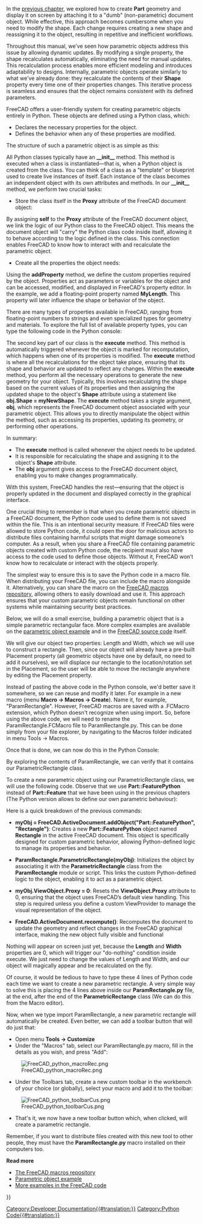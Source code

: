 <languages/>

{{Docnav
|[[Manual:Creating and manipulating geometry|Creating and manipulating geometry]]
|[[Manual:Creating interface tools|Creating interface tools]]
|[[Manual:Introduction|Manual start]]
|IconC=Crystal Clear manual.png
}}

{{Manual:TOC}}

In the [[Manual:Creating and manipulating geometry|previous chapter]], we explored how to create '''Part''' geometry and display it on screen by attaching it to a "dumb" (non-parametric) document object. While effective, this approach becomes cumbersome when you need to modify the shape. Each change requires creating a new shape and reassigning it to the object, resulting in repetitive and inefficient workflows.

Throughout this manual, we’ve seen how parametric objects address this issue by allowing dynamic updates. By modifying a single property, the shape recalculates automatically, eliminating the need for manual updates. This recalculation process enables more efficient modeling and introduces adaptability to designs. Internally, parametric objects operate similarly to what we’ve already done: they recalculate the contents of their '''Shape''' property every time one of their properties changes. This iterative process is seamless and ensures that the object remains consistent with its defined parameters.

FreeCAD offers a user-friendly system for creating parametric objects entirely in Python. These objects are defined using a Python class, which:

* Declares the necessary properties for the object.
* Defines the behavior when any of these properties are modified.
The structure of such a parametric object is as simple as this:

{{Code|code=
class myParametricObject:

    def __init__(self, obj):
        obj.Proxy = self
        obj.addProperty("App::PropertyFloat", "MyLength")
        ...

    def execute(self,obj):
        print ("Recalculating the shape...")
        print ("The value of MyLength is:")
        print (obj.MyLength)
        ...
}}

All Python classes typically have an '''__init__''' method. This method is executed when a class is instantiated—that is, when a Python object is created from the class. You can think of a class as a "template" or blueprint used to create live instances of itself. Each instance of the class becomes an independent object with its own attributes and methods. In our '''__init__''' method, we perform two crucial tasks:

* Store the class itself in the '''Proxy''' attribute of the FreeCAD document object:
By assigning '''self''' to the '''Proxy''' attribute of the FreeCAD document object, we link the logic of our Python class to the FreeCAD object. This means the document object will "carry" the Python class code inside itself, allowing it to behave according to the logic defined in the class. This connection enables FreeCAD to know how to interact with and recalculate the parametric object.

* Create all the properties the object needs:
Using the '''addProperty''' method, we define the custom properties required by the object. Properties act as parameters or variables for the object and can be accessed, modified, and displayed in FreeCAD's property editor. In the example, we add a floating-point property named '''MyLength'''. This property will later influence the shape or behavior of the object.

There are many types of properties available in FreeCAD, ranging from floating-point numbers to strings and even specialized types for geometry and materials. To explore the full list of available property types, you can type the following code in the Python console:

{{Code|code=
FreeCAD.ActiveDocument.addObject("Part::FeaturePython", "dummy").supportedProperties()
}}

The second key part of our class is the '''execute''' method. This method is automatically triggered whenever the object is marked for recomputation, which happens when one of its properties is modified. The '''execute''' method is where all the recalculations for the object take place, ensuring that its shape and behavior are updated to reflect any changes. Within the '''execute''' method, you perform all the necessary operations to generate the new geometry for your object. Typically, this involves recalculating the shape based on the current values of its properties and then assigning the updated shape to the object's '''Shape''' attribute using a statement like '''obj.Shape = myNewShape'''. The '''execute''' method takes a single argument, '''obj''', which represents the FreeCAD document object associated with your parametric object. This allows you to directly manipulate the object within the method, such as accessing its properties, updating its geometry, or performing other operations.

In summary:

* The '''execute''' method is called whenever the object needs to be updated.
* It is responsible for recalculating the shape and assigning it to the object's '''Shape''' attribute.
* The '''obj''' argument gives access to the FreeCAD document object, enabling you to make changes programmatically.
With this system, FreeCAD handles the rest—ensuring that the object is properly updated in the document and displayed correctly in the graphical interface.

One crucial thing to remember is that when you create parametric objects in a FreeCAD document, the Python code used to define them is not saved within the file. This is an intentional security measure. If FreeCAD files were allowed to store Python code, it could open the door for malicious actors to distribute files containing harmful scripts that might damage someone’s computer. As a result, when you share a FreeCAD file containing parametric objects created with custom Python code, the recipient must also have access to the code used to define those objects. Without it, FreeCAD won’t know how to recalculate or interact with the objects properly.

The simplest way to ensure this is to save the Python code in a macro file. When distributing your FreeCAD file, you can include the macro alongside it. Alternatively, you can share the macro on the [[Macros_recipes|FreeCAD macros repository]], allowing others to easily download and use it. This approach ensures that your custom parametric objects remain functional on other systems while maintaining security best practices.

Below, we will do a small exercise, building a parametric object that is a simple parametric rectangular face. More complex examples are available on the [[Scripted_objects|parametric object example]] and in the [https://github.com/FreeCAD/FreeCAD/blob/master/src/Mod/TemplatePyMod/FeaturePython.py FreeCAD source code] itself.

We will give our object two properties: Length and Width, which we will use to construct a rectangle. Then, since our object will already have a pre-built Placement property (all geometric objects have one by default, no need to add it ourselves), we will displace our rectangle to the location/rotation set in the Placement, so the user will be able to move the rectangle anywhere by editing the Placement property.

{{Code|code=
class ParametricRectangle:

    def __init__(self,obj):
        obj.Proxy = self
        obj.addProperty("App::PropertyFloat", "Length")
        obj.addProperty("App::PropertyFloat", "Width")

    def execute(self, obj):
        # We need to import the FreeCAD module here too, because we might be running out of the Console
        # (in a macro, for example) where the FreeCAD module has not been imported automatically:
        import FreeCAD
        import Part

        # First we need to make sure the values of Length and Width are not 0
        # otherwise Part.LineSegment will complain that both points are equal:
        if (obj.Length == 0) or (obj.Width == 0):
            # If yes, exit this method without doing anything:
            return

        # We create 4 points for the 4 corners:
        v1 = FreeCAD.Vector(0, 0, 0)
        v2 = FreeCAD.Vector(obj.Length, 0, 0)
        v3 = FreeCAD.Vector(obj.Length,obj.Width, 0)
        v4 = FreeCAD.Vector(0, obj.Width, 0)

        # We create 4 edges:
        e1 = Part.LineSegment(v1, v2).toShape()
        e2 = Part.LineSegment(v2, v3).toShape()
        e3 = Part.LineSegment(v3, v4).toShape()
        e4 = Part.LineSegment(v4, v1).toShape()

        # We create a wire:
        w = Part.Wire([e1, e2, e3, e4])

        # We create a face:
        f = Part.Face(w)

        # All shapes have a Placement too. We give our shape the value of the placement
        # set by the user. This will move/rotate the face automatically.
        f.Placement = obj.Placement

        # All done, we can attribute our shape to the object!
        obj.Shape = f
}}

Instead of pasting the above code in the Python console, we'd better save it somewhere, so we can reuse and modify it later. For example in a new macro (menu '''Macro -> Macros -> Create'''). Name it, for example, "ParamRectangle". However, FreeCAD macros are saved with a .FCMacro extension, which Python doesn't recognize when using import. So, before using the above code, we will need to rename the ParamRectangle.FCMacro file to ParamRectangle.py. This can be done simply from your file explorer, by navigating to the Macros folder indicated in menu Tools -> Macros.

Once that is done, we can now do this in the Python Console:

{{Code|code=
import ParamRectangle
}}

By exploring the contents of ParamRectangle, we can verify that it contains our ParametricRectangle class.

To create a new parametric object using our ParametricRectangle class, we will use the following code. Observe that we use '''Part::FeaturePython''' instead of '''Part::Feature''' that we have been using in the previous chapters (The Python version allows to define our own parametric behaviour):

{{Code|code=
myObj = FreeCAD.ActiveDocument.addObject("Part::FeaturePython", "Rectangle")
ParamRectangle.ParametricRectangle(myObj)
myObj.ViewObject.Proxy = 0 # This is mandatory unless we code the ViewProvider too.
FreeCAD.ActiveDocument.recompute()
}}

Here is a quick breakdown of the previous commands:

* '''myObj = FreeCAD.ActiveDocument.addObject("Part::FeaturePython", "Rectangle")''': Creates a new '''Part::FeaturePython''' object named '''Rectangle''' in the active FreeCAD document. This object is specifically designed for custom parametric behavior, allowing Python-defined logic to manage its properties and behavior.

* '''ParamRectangle.ParametricRectangle(myObj)''': Initializes the object by associating it with the '''ParametricRectangle''' class from the '''ParamRectangle''' module or script. This links the custom Python-defined logic to the object, enabling it to act as a parametric object.

* '''myObj.ViewObject.Proxy = 0''': Resets the '''ViewObject.Proxy''' attribute to 0, ensuring that the object uses FreeCAD’s default view handling. This step is required unless you define a custom ViewProvider to manage the visual representation of the object.

* '''FreeCAD.ActiveDocument.recompute()''': Recomputes the document to update the geometry and reflect changes in the FreeCAD graphical interface, making the new object fully visible and functional

Nothing will appear on screen just yet, because the '''Length''' and '''Width''' properties are 0, which will trigger our "do-nothing" condition inside execute. We just need to change the values of Length and Width, and our object will magically appear and be recalculated on the fly.

Of course, it would be tedious to have to type these 4 lines of Python code each time we want to create a new parametric rectangle. A very simple way to solve this is placing the 4 lines above inside our '''ParamRectangle.py''' file, at the end, after the end of the '''ParametricRectange''' class (We can do this from the Macro editor).

Now, when we type import ParamRectangle, a new parametric rectangle will automatically be created.  Even better, we can add a toolbar button that will do just that:

* Open menu '''Tools -> Customize'''
* Under the "Macros" tab, select our ParamRectangle.py macro, fill in the details as you wish, and press "Add":

[[File:FreeCAD_python_macroRec.png]]

* Under the Toolbars tab, create a new custom toolbar in the workbench of your choice (or globally), select your macro and add it to the toolbar:

[[File:FreeCAD_python_toolbarCus.png]]

* That's it, we now have a new toolbar button which, when clicked, will create a parametric rectangle.

Remember, if you want to distribute files created with this new tool to other people, they must have the '''ParamRectangle.py''' macro installed on their computers too.

'''Read more'''

* [[Macros_recipes|The FreeCAD macros repository]]
* [[Scripted_objects|Parametric object example]]
* [https://github.com/FreeCAD/FreeCAD/blob/master/src/Mod/TemplatePyMod/FeaturePython.py More examples in the FreeCAD code]


{{Docnav
|[[Manual:Creating and manipulating geometry|Creating and manipulating geometry]]
|[[Manual:Creating interface tools|Creating interface tools]]
|[[Manual:Introduction|Manual start]]
|IconC=Crystal Clear manual.png
}}

{{Powerdocnavi{{#translation:}}}}
[[Category:Developer Documentation{{#translation:}}]]
[[Category:Python Code{{#translation:}}]]